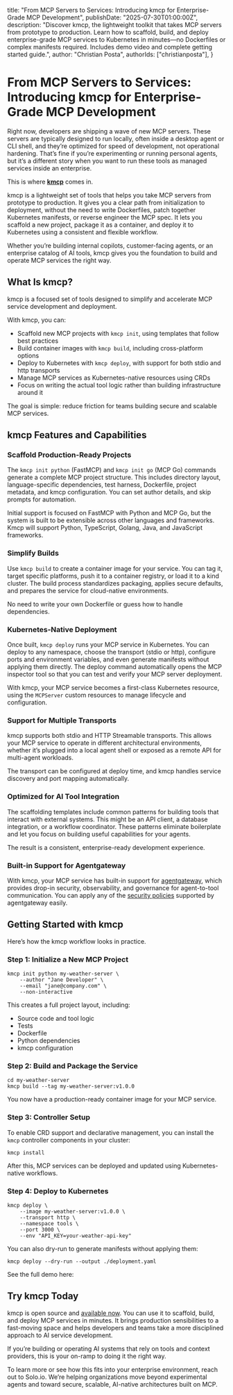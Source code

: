   title: "From MCP Servers to Services: Introducing kmcp for Enterprise-Grade MCP Development",
  publishDate: "2025-07-30T01:00:00Z",
  description: "Discover kmcp, the lightweight toolkit that takes MCP servers from prototype to production. Learn how to scaffold, build, and deploy enterprise-grade MCP services to Kubernetes in minutes—no Dockerfiles or complex manifests required. Includes demo video and complete getting started guide.",
  author: "Christian Posta",
  authorIds: ["christianposta"],
}

# From MCP Servers to Services: Introducing kmcp for Enterprise-Grade MCP Development

Right now, developers are shipping a wave of new MCP servers. These servers are typically designed to run locally, often inside a desktop agent or CLI shell, and they’re optimized for speed of development, not operational hardening. That’s fine if you’re experimenting or running personal agents, but it’s a different story when you want to run these tools as managed services inside an enterprise.

This is where [**kmcp**](https://github.com/kagent-dev/kmcp) comes in.

kmcp is a lightweight set of tools that helps you take MCP servers from prototype to production. It gives you a clear path from initialization to deployment, without the need to write Dockerfiles, patch together Kubernetes manifests, or reverse engineer the MCP spec. It lets you scaffold a new project, package it as a container, and deploy it to Kubernetes using a consistent and flexible workflow.

Whether you’re building internal copilots, customer-facing agents, or an enterprise catalog of AI tools, kmcp gives you the foundation to build and operate MCP services the right way.

## What Is kmcp?

kmcp is a focused set of tools designed to simplify and accelerate MCP service development and deployment.

With kmcp, you can:

* Scaffold new MCP projects with `kmcp init`, using templates that follow best practices  
* Build container images with `kmcp build`, including cross-platform options  
* Deploy to Kubernetes with `kmcp deploy`, with support for both stdio and http transports  
* Manage MCP services as Kubernetes-native resources using CRDs  
* Focus on writing the actual tool logic rather than building infrastructure around it

The goal is simple: reduce friction for teams building secure and scalable MCP services. 

## kmcp Features and Capabilities

### Scaffold Production-Ready Projects

The `kmcp init python` (FastMCP) and `kmcp init go` (MCP Go) commands generate a complete MCP project structure. This includes directory layout, language-specific dependencies, test harness, Dockerfile, project metadata, and kmcp configuration. You can set author details, and skip prompts for automation. 

Initial support is focused on FastMCP with Python and MCP Go, but the system is built to be extensible across other languages and frameworks. Kmcp will support Python, TypeScript, Golang, Java, and JavaScript frameworks. 

### Simplify Builds

Use `kmcp build` to create a container image for your service. You can tag it, target specific platforms, push it to a container registry, or load it to a kind cluster. The build process standardizes packaging, applies secure defaults, and prepares the service for cloud-native environments.

No need to write your own Dockerfile or guess how to handle dependencies.

### Kubernetes-Native Deployment

Once built, `kmcp deploy` runs your MCP service in Kubernetes. You can deploy to any namespace, choose the transport (stdio or http), configure ports and environment variables, and even generate manifests without applying them directly. The deploy command automatically opens the MCP inspector tool so that you can test and verify your MCP server deployment. 

With kmcp, your MCP service becomes a first-class Kubernetes resource, using the `MCPServer` custom resources to manage lifecycle and configuration.

### Support for Multiple Transports

kmcp supports both stdio and HTTP Streamable transports. This allows your MCP service to operate in different architectural environments, whether it’s plugged into a local agent shell or exposed as a remote API for multi-agent workloads.

The transport can be configured at deploy time, and kmcp handles service discovery and port mapping automatically.

### Optimized for AI Tool Integration

The scaffolding templates include common patterns for building tools that interact with external systems. This might be an API client, a database integration, or a workflow coordinator. These patterns eliminate boilerplate and let you focus on building useful capabilities for your agents.

The result is a consistent, enterprise-ready development experience.

### Built-in Support for Agentgateway

With kmcp, your MCP service has built-in support for [agentgateway](https://agentgateway.dev), which provides drop-in security, observability, and governance for agent-to-tool communication. You can apply any of the [security policies](https://agentgateway.dev/docs/security/) supported by agentgateway easily.


## Getting Started with kmcp

Here’s how the kmcp workflow looks in practice.

### Step 1: Initialize a New MCP Project

```console
kmcp init python my-weather-server \
    --author "Jane Developer" \
    --email "jane@company.com" \
    --non-interactive
```

This creates a full project layout, including:

* Source code and tool logic
* Tests
* Dockerfile
* Python dependencies
* kmcp configuration

### Step 2: Build and Package the Service

```console
cd my-weather-server
kmcp build --tag my-weather-server:v1.0.0
```

You now have a production-ready container image for your MCP service.

### Step 3: Controller Setup

To enable CRD support and declarative management, you can install the `kmcp` controller components in your cluster:

```console
kmcp install
```

After this, MCP services can be deployed and updated using Kubernetes-native workflows.

### Step 4: Deploy to Kubernetes

```console
kmcp deploy \
    --image my-weather-server:v1.0.0 \
    --transport http \
    --namespace tools \
    --port 3000 \
    --env "API_KEY=your-weather-api-key"
```

You can also dry-run to generate manifests without applying them:

```console
kmcp deploy --dry-run --output ./deployment.yaml
```

See the full demo here:

<YouTube id="seNr0f7CFWU" />

## **Try kmcp Today**

kmcp is open source and [available now](https://github.com/kagent-dev/kmcp). You can use it to scaffold, build, and deploy MCP services in minutes. It brings production sensibilities to a fast-moving space and helps developers and teams take a more disciplined approach to AI service development.

If you’re building or operating AI systems that rely on tools and context providers, this is your on-ramp to doing it the right way.

To learn more or see how this fits into your enterprise environment, reach out to Solo.io. We’re helping organizations move beyond experimental agents and toward secure, scalable, AI-native architectures built on MCP.
